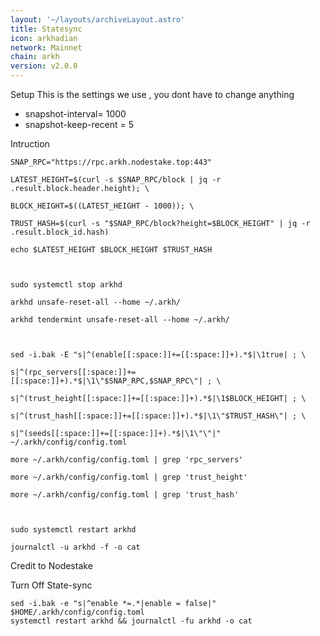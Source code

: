 ```yaml
---
layout: '~/layouts/archiveLayout.astro'
title: Statesync
icon: arkhadian
network: Mainnet
chain: arkh
version: v2.0.0 
---
```


 Setup
This is the settings we use , you dont have to change anything

- snapshot-interval= 1000
- snapshot-keep-recent = 5

 Intruction

```
SNAP_RPC="https://rpc.arkh.nodestake.top:443"

LATEST_HEIGHT=$(curl -s $SNAP_RPC/block | jq -r .result.block.header.height); \

BLOCK_HEIGHT=$((LATEST_HEIGHT - 1000)); \

TRUST_HASH=$(curl -s "$SNAP_RPC/block?height=$BLOCK_HEIGHT" | jq -r .result.block_id.hash)

echo $LATEST_HEIGHT $BLOCK_HEIGHT $TRUST_HASH

 

sudo systemctl stop arkhd

arkhd unsafe-reset-all --home ~/.arkh/

arkhd tendermint unsafe-reset-all --home ~/.arkh/

 

sed -i.bak -E "s|^(enable[[:space:]]+=[[:space:]]+).*$|\1true| ; \

s|^(rpc_servers[[:space:]]+=[[:space:]]+).*$|\1\"$SNAP_RPC,$SNAP_RPC\"| ; \

s|^(trust_height[[:space:]]+=[[:space:]]+).*$|\1$BLOCK_HEIGHT| ; \

s|^(trust_hash[[:space:]]+=[[:space:]]+).*$|\1\"$TRUST_HASH\"| ; \

s|^(seeds[[:space:]]+=[[:space:]]+).*$|\1\"\"|" ~/.arkh/config/config.toml

more ~/.arkh/config/config.toml | grep 'rpc_servers'

more ~/.arkh/config/config.toml | grep 'trust_height'

more ~/.arkh/config/config.toml | grep 'trust_hash'

 

sudo systemctl restart arkhd

journalctl -u arkhd -f -o cat
```
Credit to Nodestake

 Turn Off State-sync
```
sed -i.bak -e "s|^enable *=.*|enable = false|" $HOME/.arkh/config/config.toml
systemctl restart arkhd && journalctl -fu arkhd -o cat
```